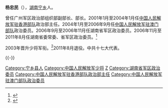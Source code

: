 '''杨忠民'''（{{bd|1952年|||}}），[[湖南|湖南]][[宁乡|宁乡]]人。

曾任广州军区政治部组织部副部长、部长。2001年1月至2004年1月任[[中国人民解放军驻香港部队|中国人民解放军驻香港部队]]政治部主任。2004年1月至2006年9月任[[中国人民解放军驻澳门部队|中国人民解放军驻澳门部队]]政治委员。2006年9月至2006年11月任湖南省军区政治委员。2006年11月至2011年8月任湖南省委常委、省军区政治委员。<ref>{{cite web|url=http://news.takungpao.com/mainland/focus/2014-12/2873419.html|title=张智猛任驻澳部队政委 曾参与完成“97驻港”|publisher=大公网|accessdate=2015-08-29|archive-date=2016-03-04|archive-url=https://web.archive.org/web/20160304091045/http://news.takungpao.com/mainland/focus/2014-12/2873419.html|dead-url=no}}</ref>

2003年晋升少将军衔。<ref>{{cite web|url=http://cpc.people.com.cn/GB/64162/123659/123799/7321712.html|title=杨忠民同志简历|publisher=网易|accessdate=2015-08-29|archive-date=2019-05-30|archive-url=https://web.archive.org/web/20190530224122/http://cpc.people.com.cn/GB/64162/123659/123799/7321712.html|dead-url=no}}</ref>2011年8月退役。中共十七大代表。
 
{{-}}
{{start box}}
{{s-mil}}
{{s-before|[[李今伟|李今伟]]}}
{{s-title|[[湖南省军区|湖南省军区]]政治委员|2006年9月-2011年8月}}
{{s-after|[[李有新|李有新]]}}
{{s-before|[[刘良凯|刘良凯]]}}
{{s-title|[[中国人民解放军驻澳门部队|中国人民解放军驻澳门部队]]政治委员|2004年1月–2006年9月}}  
{{s-after|[[李文潮|李文潮]]}}
{{s-before|[[刘良凯|刘良凯]]}}
{{s-title|[[中国人民解放军驻香港部队|中国人民解放军驻香港部队]]政治部主任|2001年1月-2004年1月}}
{{s-after|[[曾庆年|曾庆年]]}}
{{end box}}

[[Category:宁乡县人|Category:宁乡县人]]
[[Category:中国人民解放军少将|Category:中国人民解放军少将]]
[[Category:杨姓|Z]]
[[Category:湖南省军区政治委员|Category:湖南省军区政治委员]]
[[Category:中国人民解放军驻香港部队政治部主任|Category:中国人民解放军驻香港部队政治部主任]]
[[Category:中国人民解放军驻澳门部队政治委员|Category:中国人民解放军驻澳门部队政治委员]]